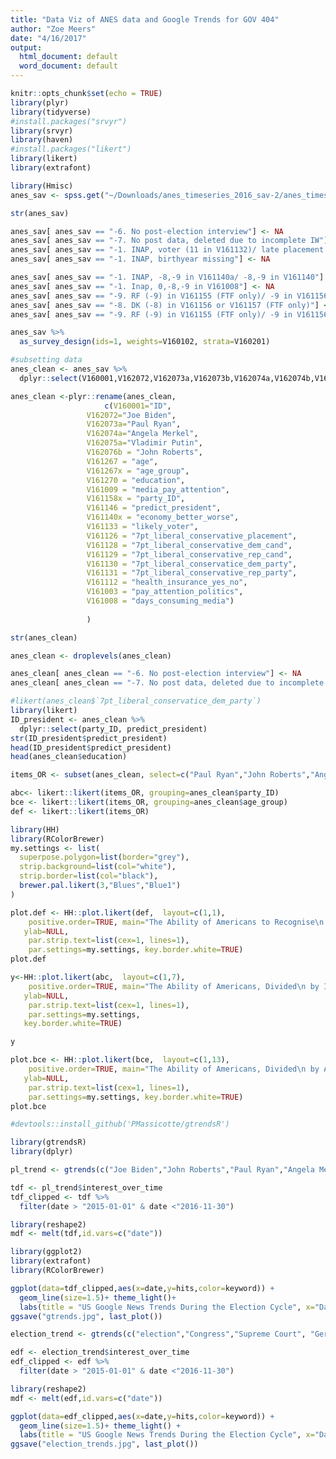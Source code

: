 ```yaml
---
title: "Data Viz of ANES data and Google Trends for GOV 404"
author: "Zoe Meers"
date: "4/16/2017"
output:
  html_document: default
  word_document: default
---
```


```r
knitr::opts_chunk$set(echo = TRUE)
library(plyr)
library(tidyverse)
#install.packages("srvyr")
library(srvyr)
library(haven)
#install.packages("likert")
library(likert)
library(extrafont)
```

```r
library(Hmisc)
anes_sav <- spss.get("~/Downloads/anes_timeseries_2016_sav-2/anes_timeseries_2016.sav", use.value.labels=TRUE, to.data.frame=TRUE, reencode = NA)
```
```r
str(anes_sav)
```

```r
anes_sav[ anes_sav == "-6. No post-election interview"] <- NA
anes_sav[ anes_sav == "-7. No post data, deleted due to incomplete IW"] <- NA
anes_sav[ anes_sav == "-1. INAP, voter (11 in V161132)/ late placement (20,21 in V161132)"] <- NA
anes_sav[ anes_sav == "-1. INAP, birthyear missing"] <- NA
```
```r
anes_sav[ anes_sav == "-1. INAP, -8,-9 in V161140a/ -8,-9 in V161140"] <- NA
anes_sav[ anes_sav == "-1. Inap, 0,-8,-9 in V161008"] <- NA
anes_sav[ anes_sav == "-9. RF (-9) in V161155 (FTF only)/ -9 in V161156 or V161157"] <- NA
anes_sav[ anes_sav == "-8. DK (-8) in V161156 or V161157 (FTF only)"] <- NA
anes_sav[ anes_sav == "-9. RF (-9) in V161155 (FTF only)/ -9 in V161156"] <- NA

```


```r
anes_sav %>%
  as_survey_design(ids=1, weights=V160102, strata=V160201)
```


```r
#subsetting data
anes_clean <- anes_sav %>%
  dplyr::select(V160001,V162072,V162073a,V162073b,V162074a,V162074b,V162075a,V162075b,V162076a,V162076b,V161267,V161267x,V161270,V161009,V161158x,V161146,V161140x,V161133,V161126,V161128,V161129,V161130,V161131,V161112,V161009,V161003,V161008,V161127,V161128,V161129,V161130,V161131,V161178,V161179,V161180,V161181,V161182,V161183,V161184,V161185,V161186,V161189,V161190,V161191,V161198,V161199,V161200,V161201,V161202,V161203)

```

```r
anes_clean <-plyr::rename(anes_clean,
                     c(V160001="ID",
                 V162072="Joe Biden",
                 V162073a="Paul Ryan",
                 V162074a="Angela Merkel",
                 V162075a="Vladimir Putin",
                 V162076b = "John Roberts",
                 V161267 = "age",
                 V161267x = "age_group",
                 V161270 = "education",
                 V161009 = "media_pay_attention",
                 V161158x = "party_ID",
                 V161146 = "predict_president",
                 V161140x = "economy_better_worse",
                 V161133 = "likely_voter",
                 V161126 = "7pt_liberal_conservative_placement",
                 V161128 = "7pt_liberal_conservative_dem_cand",
                 V161129 = "7pt_liberal_conservative_rep_cand",
                 V161130 = "7pt_liberal_conservatice_dem_party",
                 V161131 = "7pt_liberal_conservative_rep_party",
                 V161112 = "health_insurance_yes_no",
                 V161003 = "pay_attention_politics",
                 V161008 = "days_consuming_media")
                
                 )
```


```r
str(anes_clean)
```
```r
anes_clean <- droplevels(anes_clean)
```

```r
anes_clean[ anes_clean == "-6. No post-election interview"] <- NA
anes_clean[ anes_clean == "-7. No post data, deleted due to incomplete IW"] <- NA
```


```r
#likert(anes_clean$`7pt_liberal_conservatice_dem_party`)
library(likert)
ID_president <- anes_clean %>%
  dplyr::select(party_ID, predict_president)
str(ID_president$predict_president)
head(ID_president$predict_president)
head(anes_clean$education)
```


```r
items_OR <- subset(anes_clean, select=c("Paul Ryan","John Roberts","Angela Merkel","Vladimir Putin","Joe Biden"))
```


```r
abc<- likert::likert(items_OR, grouping=anes_clean$party_ID)
bce <- likert::likert(items_OR, grouping=anes_clean$age_group)
def <- likert::likert(items_OR)
```



```r
library(HH)
library(RColorBrewer)
my.settings <- list(
  superpose.polygon=list(border="grey"),
  strip.background=list(col="white"),
  strip.border=list(col="black"),
  brewer.pal.likert(3,"Blues","Blue1")
)

```


```r
plot.def <- HH::plot.likert(def,  layout=c(1,1),
    positive.order=TRUE, main="The Ability of Americans to Recognise\n the Office of Five Political Figures",
   ylab=NULL, 
    par.strip.text=list(cex=1, lines=1),
    par.settings=my.settings, key.border.white=TRUE)
plot.def
```
```r
y<-HH::plot.likert(abc,  layout=c(1,7),
    positive.order=TRUE, main="The Ability of Americans, Divided\n by Ideology, to Recognise the Office\n of Five Political Figures",
   ylab=NULL, 
    par.strip.text=list(cex=1, lines=1),
    par.settings=my.settings, 
   key.border.white=TRUE)

y
```

```r
plot.bce <- HH::plot.likert(bce,  layout=c(1,13),
    positive.order=TRUE, main="The Ability of Americans, Divided\n by Age, to Recognise the Office\n of Five Political Figures",
   ylab=NULL, 
    par.strip.text=list(cex=1, lines=1),
    par.settings=my.settings, key.border.white=TRUE)
plot.bce
```

```r
#devtools::install_github('PMassicotte/gtrendsR')
```
```r
library(gtrendsR)
library(dplyr)
```

```r
pl_trend <- gtrends(c("Joe Biden","John Roberts","Paul Ryan","Angela Merkel","Vladimir Putin"), geo="US", gprop="news")
```


```r
tdf <- pl_trend$interest_over_time
tdf_clipped <- tdf %>%
  filter(date > "2015-01-01" & date <"2016-11-30")
```
```r
library(reshape2)
mdf <- melt(tdf,id.vars=c("date"))
```


```r
library(ggplot2)
library(extrafont)
library(RColorBrewer)

ggplot(data=tdf_clipped,aes(x=date,y=hits,color=keyword)) +
  geom_line(size=1.5)+ theme_light()+ 
  labs(title = "US Google News Trends During the Election Cycle", x="Date", y="Number of Hits") + theme(text=element_text(size=14,  family="Times New Roman")) + scale_x_datetime(date_breaks = "2 month") + scale_color_brewer(palette="Paired")
ggsave("gtrends.jpg", last_plot())
```

```r
election_trend <- gtrends(c("election","Congress","Supreme Court", "Germany", "Russia"), geo="US", gprop = "news")
```

```r
edf <- election_trend$interest_over_time
edf_clipped <- edf %>%
  filter(date > "2015-01-01" & date <"2016-11-30")
```

```r
library(reshape2)
mdf <- melt(edf,id.vars=c("date"))
```


```r
ggplot(data=edf_clipped,aes(x=date,y=hits,color=keyword)) +
  geom_line(size=1.5)+ theme_light() +
  labs(title = "US Google News Trends During the Election Cycle", x="Date", y="Number of Hits") + theme(text=element_text(size=14,  family="Times New Roman")) + scale_x_datetime(date_breaks = "2 month") + scale_color_brewer(palette="Paired")
ggsave("election_trends.jpg", last_plot())
```

